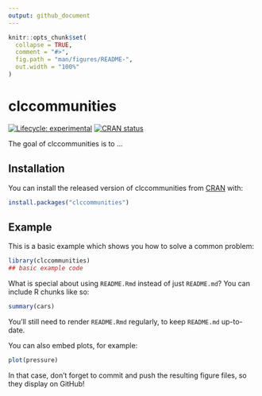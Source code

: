 ```yaml
---
output: github_document
---
```


<!-- README.md is generated from README.Rmd. Please edit that file -->

```r
knitr::opts_chunk$set(
  collapse = TRUE,
  comment = "#>",
  fig.path = "man/figures/README-",
  out.width = "100%"
)
```

# clccommunities

<!-- badges: start -->
[![Lifecycle: experimental](https://img.shields.io/badge/lifecycle-experimental-orange.svg)](https://www.tidyverse.org/lifecycle/#experimental)
[![CRAN status](https://www.r-pkg.org/badges/version/clccommunities)](https://CRAN.R-project.org/package=clccommunities)
<!-- badges: end -->

The goal of clccommunities is to ...

## Installation

You can install the released version of clccommunities from [CRAN](https://CRAN.R-project.org) with:

``` r
install.packages("clccommunities")
```

## Example

This is a basic example which shows you how to solve a common problem:

```r
library(clccommunities)
## basic example code
```

What is special about using `README.Rmd` instead of just `README.md`? You can include R chunks like so:

```r
summary(cars)
```

You'll still need to render `README.Rmd` regularly, to keep `README.md` up-to-date.

You can also embed plots, for example:

```r
plot(pressure)
```

In that case, don't forget to commit and push the resulting figure files, so they display on GitHub!
